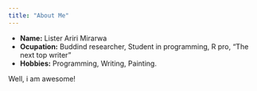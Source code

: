 ```yaml
---
title: "About Me"
---
```


- __Name:__ Lister Ariri Mirarwa
- __Ocupation:__ Buddind researcher, Student in programming, R pro, "The next top writer"
- __Hobbies:__ Programming, Writing, Painting.


Well, i am awesome!